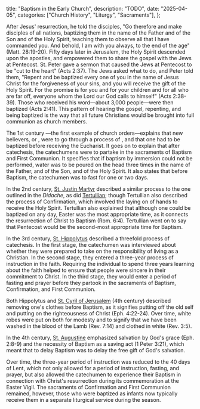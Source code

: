   title: "Baptism in the Early Church",
  description: "TODO",
  date: "2025-04-05",
  categories: ["Church History", "Liturgy", "Sacraments"],
};

After Jesus' resurrection, he told the disciples, "Go therefore and make disciples of all nations, baptizing them in the name of the Father and of the Son and of the Holy Spirit, teaching them to observe all that I have commanded you. And behold, I am with you always, to the end of the age" (Matt. 28:19-20). Fifty days later in Jerusalem, the Holy Spirit descended upon the apostles, and empowered them to share the gospel with the Jews at Pentecost. St. Peter gave a sermon that caused the Jews at Pentecost to be "cut to the heart" (Acts 2:37). The Jews asked what to do, and Peter told them, "Repent and be baptized every one of you in the name of Jesus Christ for the forgiveness of your sins, and you will receive the gift of the Holy Spirit. For the promise is for you and for your children and for all who are far off, everyone whom the Lord our God calls to himself" (Acts 2:38-39). Those who received his word—about 3,000 people—were then baptized (Acts 2:41). This pattern of hearing the gospel, repenting, and being baptized is the way that all future Christians would be brought into full communion as church members.

The 1st century *<Definition lang="greek" anchor="didakhe" text="Didache" />*—the first example of church orders—explains that new believers, or <Definition lang="greek" anchor="katekhoumenos" text="catechumens" />, were to go through a process of <Definition lang="greek" anchor="katekhesis" text="catechesis" />, and that one had to be baptized before receiving the Eucharist. It goes on to explain that after catechesis, the catechumens were to partake in the sacraments of Baptism and First Communion. It specifies that if baptism by immersion could not be performed, water was to be poured on the head three times in the name of the Father, and of the Son, and of the Holy Spirit. It also states that before Baptism, the catechumen was to fast for one or two days.

In the 2nd century, [St. Justin Martyr](/people/saints/greek-fathers/justin-martyr) described a similar process to the one outlined in the *Didache*, as did [Tertullian](/people/scholars/tertullian); though Tertullian also described the process of Confirmation, which involved the laying on of hands to receive the Holy Spirit. Tertullian also explained that although one could be baptized on any day, Easter was the most appropriate time, as it connects the resurrection of Christ to Baptism (Rom. 6:4). Tertullian went on to say that Pentecost would be the second-most appropriate time for Baptism.

In the 3rd century, [St. Hippolytus](/people/saints/early/hippolytus-of-rome) described a threefold process of catechesis. In the first stage, the catechumen was interviewed about whether they were prepared to take on the responsibility of living as a Christian. In the second stage, they entered a three-year process of instruction in the faith. Requiring the individual to spend three years learning about the faith helped to ensure that people were sincere in their commitment to Christ. In the third stage, they would enter a period of fasting and prayer before they partook in the sacraments of Baptism, Confirmation, and First Communion.

Both Hippolytus and [St. Cyril of Jerusalem](/people/saints/greek-fathers/cyril-of-jerusalem) (4th century) described removing one's clothes before Baptism, as it signifies putting off the old self and putting on the righteousness of Christ (Eph. 4:22-24). Over time, white robes were put on both for modesty and to signify that we have been washed in the blood of the Lamb (Rev. 7:14) and clothed in white (Rev. 3:5).

In the 4th century, [St. Augustine](/people/saints/latin-fathers/augustine-of-hippo) emphasized salvation by God's grace (Eph. 2:8-9) and the necessity of Baptism as a saving act (1 Peter 3:21), which meant that to delay Baptism was to delay the free gift of God's salvation.

Over time, the three-year period of instruction was reduced to the 40 days of Lent, which not only allowed for a period of instruction, fasting, and prayer, but also allowed the catechumen to experience their Baptism in connection with Christ's resurrection during its commemoration at the Easter Vigil. The sacraments of Confirmation and First Communion remained, however, those who were baptized as infants now typically receive them in a separate liturgical service during the <Definition lang="latin" anchor="paschalis" text="Paschal" /> season.
